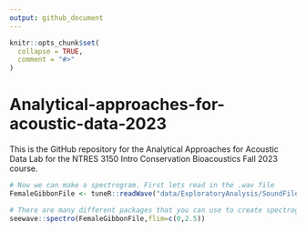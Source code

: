 ```yaml
---
output: github_document
---
```


<!-- README.md is generated from README.Rmd. Please edit that file -->

```r
knitr::opts_chunk$set(
  collapse = TRUE,
  comment = "#>"
)
```

# Analytical-approaches-for-acoustic-data-2023

<!-- badges: start -->
<!-- badges: end -->

This is the GitHub repository for the Analytical Approaches for Acoustic Data Lab for the NTRES 3150 Intro Conservation Bioacoustics Fall 2023 course. 




```r
# Now we can make a spectrogram. First lets read in the .wav file
FemaleGibbonFile <- tuneR::readWave("data/ExploratoryAnalysis/SoundFiles/female.gibbon_2.wav")

# There are many different packages that you can use to create spectrograms; here are two
seewave::spectro(FemaleGibbonFile,flim=c(0,2.5))
```

